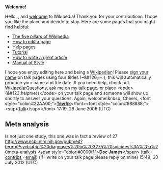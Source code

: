 <article id="5760894" title=User talk:GideonF>
	<talkpage id="5760894" title="User talk:GideonF">
'''Welcome!'''

Hello, {{BASEPAGENAME}}, and [[Wikipedia:Welcome, newcomers|welcome]] to Wikipedia! Thank you for your contributions. I hope you like the place and decide to stay. Here are some pages that you might find helpful:
*[[Wikipedia:Five pillars|The five pillars of Wikipedia]]
*[[Wikipedia:How to edit a page|How to edit a page]]
*[[Help:Contents|Help pages]]
*[[Wikipedia:Tutorial|Tutorial]]
*[[Wikipedia:Article development|How to write a great article]]
*[[Wikipedia:Manual of Style|Manual of Style]]
I hope you enjoy editing here and being a [[Wikipedia:Wikipedians|Wikipedian]]! Please [[Wikipedia:Sign your posts on talk pages|sign your name]] on talk pages using four tildes (~&amp;#126;~~); this will automatically produce your name and the date. If you need help, check out [[Wikipedia:Questions]], ask me on my talk page, or place &lt;code&gt;{&amp;#123;helpme}}&lt;/code&gt; on your talk page and someone will show up shortly to answer your questions. Again, welcome!&amp;nbsp; Cheers, &lt;font style=&quot;color:#22AA00;&quot;&gt;'''[[User:Tewfik|Tewfik]]'''&lt;/font&gt;&lt;font style=&quot;color:#888888;&quot;&gt;&lt;sup&gt;[[User Talk:Tewfik|Talk]]&lt;/sup&gt;&lt;/font&gt; 17:19, 29 June 2006 (UTC)


==Meta analysis==

Is not just one study, this one was in fact a review of 27 http://www.ncbi.nlm.nih.gov/pubmed?term=Psychiatric%20diagnoses%20in%203275%20suicides%3A%20a%20meta-analysis [[User:Jmh649|&lt;span style=&quot;color:#0000f1&quot;&gt;'''Doc James'''&lt;/span&gt;]] ([[User talk:Jmh649|talk]] · [[Special:Contributions/Jmh649|contribs]] · [[Special:EmailUser/Jmh649|email]]) (if I write on your talk page please reply on mine) 15:49, 30 July 2012 (UTC)
	</talkpage>
</article>